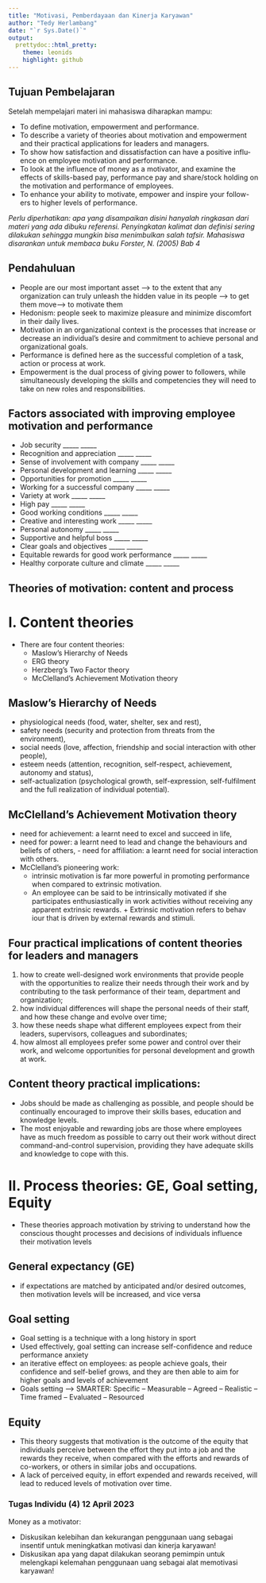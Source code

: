 ```yaml
---
title: "Motivasi, Pemberdayaan dan Kinerja Karyawan"
author: "Tedy Herlambang"
date: "`r Sys.Date()`"
output:
  prettydoc::html_pretty:
    theme: leonids
    highlight: github
---
```


## Tujuan Pembelajaran
Setelah mempelajari materi ini mahasiswa diharapkan mampu:

- To define motivation, empowerment and performance.
- To describe a variety of theories about motivation and empowerment
and their practical applications for leaders and managers.
- To show how satisfaction and dissatisfaction can have a positive influ-
ence on employee motivation and performance.
- To look at the influence of money as a motivator, and examine the
effects of skills-based pay, performance pay and share/stock holding
on the motivation and performance of employees.
- To enhance your ability to motivate, empower and inspire your follow-
ers to higher levels of performance.

*Perlu diperhatikan: apa yang disampaikan disini hanyalah ringkasan dari materi yang ada dibuku referensi. Penyingkatan kalimat dan definisi sering dilakukan sehingga mungkin bisa menimbulkan salah tafsir. Mahasiswa disarankan untuk membaca buku Forster, N. (2005) Bab 4*

## Pendahuluan

- People are our most important asset ---> to the extent that any organization can truly unleash the hidden value in its people ---> to get them move---> to motivate them 
- Hedonism: people seek to maximize pleasure and minimize discomfort in their daily lives.
- Motivation in an organizational context is the processes that increase or decrease an individual’s desire and commitment to achieve personal and organizational goals.
- Performance is defined here as the successful completion of a task, action or process at work.
- Empowerment is the dual process of giving power to followers, while simultaneously developing the skills and competencies they will need to take on new roles and responsibilities.

## Factors associated with improving employee motivation and performance

- Job security
_____
_____
- Recognition and appreciation
_____
_____
- Sense of involvement with company
_____
_____
- Personal development and learning
_____
_____
- Opportunities for promotion
_____
_____
- Working for a successful company
_____
_____
- Variety at work
_____
_____
- High pay
_____
_____
- Good working conditions
_____
_____
- Creative and interesting work
_____
_____
- Personal autonomy
_____
_____
- Supportive and helpful boss
_____
_____
- Clear goals and objectives
_____
_____
- Equitable rewards for good work performance
_____
_____
- Healthy corporate culture and climate
_____
_____

## Theories of motivation: content and process

# I. Content theories

-  There are four content theories:
    + Maslow’s Hierarchy of Needs
    + ERG theory
    + Herzberg’s Two Factor theory
    + McClelland’s Achievement Motivation theory
    
## Maslow’s Hierarchy of Needs

- physiological needs (food, water, shelter, sex and rest),
- safety needs (security and protection from threats from the environment),
- social needs (love, affection, friendship and social interaction with
other people),
- esteem needs (attention, recognition, self-respect, achievement, autonomy and status),
- self-actualization (psychological growth, self-expression, self-fulfilment and the full realization of individual potential).

## McClelland’s Achievement Motivation theory

- need for achievement: a learnt need to excel and succeed in life, 
- need for power: a learnt need to lead and change the behaviours and beliefs of others, - need for affiliation: a learnt need for social interaction with others.
- McClelland’s pioneering work:
  + intrinsic motivation is far more powerful in promoting performance when compared to extrinsic motivation. 
  - An employee can be said to be intrinsically motivated if she participates enthusiastically in work activities without receiving any apparent extrinsic rewards.      + Extrinsic motivation refers to behav iour that is driven by external rewards and stimuli.

## Four practical implications of content theories for leaders and managers

1. how to create well-designed work environments that provide people with the opportunities to realize their needs through their work and by contributing to the task performance of their team, department and organization;
2. how individual differences will shape the personal needs of their staff, and how these change and evolve over time;
3. how these needs shape what different employees expect from their leaders, supervisors, colleagues and subordinates;
4. how almost all employees prefer some power and control over their work, and welcome opportunities for personal development and growth at work.

## Content theory practical implications: 
- Jobs should be made as challenging as possible, and people should be continually encouraged to improve their skills bases, education and knowledge levels. 
- The most enjoyable and rewarding jobs are those where employees have as much freedom as possible to carry out their work without direct command-and-control supervision, providing they have adequate skills and knowledge to cope with this.

# II. Process theories: GE, Goal setting, Equity
- These theories approach motivation by striving to understand how the conscious thought processes and decisions of individuals influence their motivation levels

## General expectancy (GE)
- if expectations are matched by anticipated and/or desired outcomes, then motivation levels will be increased, and vice versa

## Goal setting
- Goal setting is a technique with a long history in sport
- Used effectively, goal setting can increase self-confidence and reduce performance anxiety
- an iterative effect on employees: as people achieve goals, their confidence and self-belief grows, and they are then able to aim for higher goals and levels of achievement
- Goals setting ---> SMARTER: Specific – Measurable – Agreed –
Realistic – Time framed – Evaluated – Resourced

## Equity
- This theory suggests that motivation is the outcome of the equity that
individuals perceive between the effort they put into a job and the
rewards they receive, when compared with the efforts and rewards of
co-workers, or others in similar jobs and occupations.
- A lack of perceived equity, in effort expended and rewards received, will lead to
reduced levels of motivation over time.


### Tugas Individu (4) 12 April 2023

Money as a motivator:

- Diskusikan kelebihan dan kekurangan penggunaan uang sebagai insentif untuk meningkatkan motivasi dan kinerja karyawan!
- Diskusikan apa yang dapat dilakukan seorang pemimpin untuk melengkapi kelemahan penggunaan uang sebagai alat memotivasi karyawan!

